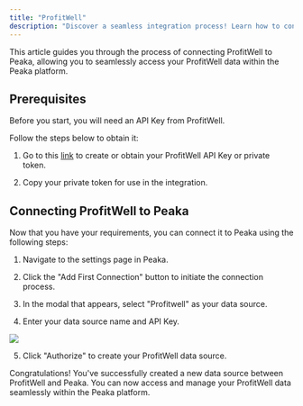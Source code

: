 ```yaml
---
title: "ProfitWell"
description: "Discover a seamless integration process! Learn how to connect ProfitWell to Peaka effortlessly for streamlined transactions."
---
```


This article guides you through the process of connecting ProfitWell to Peaka, allowing you to seamlessly access your ProfitWell data within the Peaka platform.

## Prerequisites

Before you start, you will need an API Key from ProfitWell.

Follow the steps below to obtain it:

1. Go to this [link](https://www2.profitwell.com/app/account/integrations) to create or obtain your ProfitWell API Key or private token.

2. Copy your private token for use in the integration.

## Connecting ProfitWell to Peaka

Now that you have your requirements, you can connect it to Peaka using the following steps:

1. Navigate to the settings page in Peaka.

2. Click the "Add First Connection" button to initiate the connection process.

3. In the modal that appears, select "Profitwell" as your data source.

4. Enter your data source name and API Key.

<img src="https://cdn.peaka.com/integrations/profitwell-1.png" />

5. Click "Authorize" to create your ProfitWell data source.

Congratulations! You've successfully created a new data source between ProfitWell and Peaka. You can now access and manage your ProfitWell data seamlessly within the Peaka platform.
